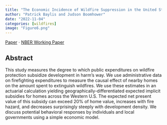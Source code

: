 ```yaml
---
title: "The Economic Incidence of Wildfire Suppression in the United States"
author: "Patrick Baylis and Judson Boomhower"
date: "2022-11-04"
categories: [wildfires]
image: "Figure6.png"
---
```


[Paper](https://www.aeaweb.org/articles?id=10.1257/app.20200662) $\cdot$ [NBER Working Paper](https://www.nber.org/papers/w26550.pdf)

::: {.callout-caution collapse="true"}
## Abstract

This study measures the degree to which public expenditures on wildfire protection subsidize development in harm’s way. We use administrative data on firefighting expenditures to measure the causal effect of nearby homes on the amount spent to extinguish wildfires. We use these estimates in an actuarial calculation yielding geographically-differentiated expected implicit subsidies for homes across the Western U.S. The expected net present value of this subsidy can exceed 20% of home value, increases with fire hazard, and decreases surprisingly steeply with development density. We discuss potential behavioral responses by individuals and local governments using a simple economic model.
:::
